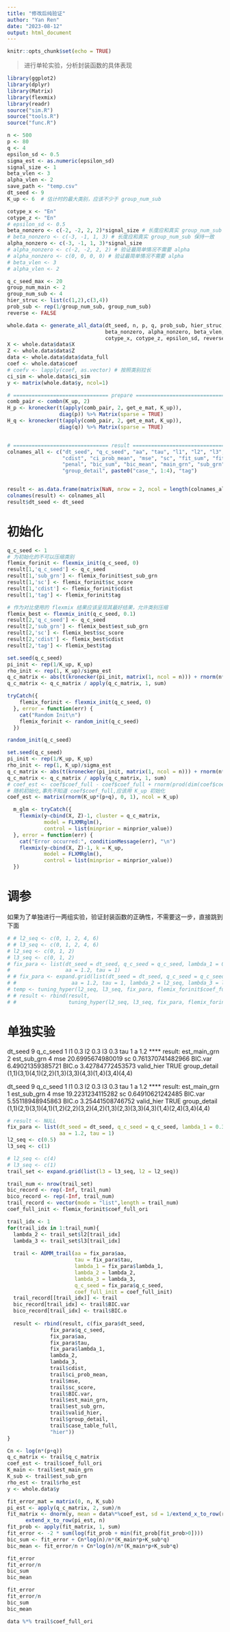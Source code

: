 ```yaml
---
title: "修改后纯验证"
author: "Yan Ren"
date: "2023-08-12"
output: html_document
---
```


```r
knitr::opts_chunk$set(echo = TRUE)
```

> 进行单轮实验，分析封装函数的具体表现

```r
library(ggplot2)
library(dplyr)
library(Matrix)
library(flexmix)
library(readr)
source("sim.R")
source("tools.R")
source("func.R")
```

```r
n <- 500
p <- 80
q <- 4
epsilon_sd <- 0.5
sigma_est <- as.numeric(epsilon_sd)
signal_size <- 1
beta_vlen <- 3
alpha_vlen <- 2
save_path <- "temp.csv"
dt_seed <- 9
K_up <- 6  # 估计时的最大类别，应该不少于 group_num_sub

cotype_x <- "En"
cotype_z <- "En"
# epsilon_sd <- 0.5
beta_nonzero <- c(-2, -2, 2, 2)*signal_size # 长度应和真实 group_num_sub 保持一致
# beta_nonzero <- c(-3, -1, 1, 3) # 长度应和真实 group_num_sub 保持一致
alpha_nonzero <- c(-3, -1, 1, 3)*signal_size
# alpha_nonzero <- c(-2, -2, 2, 2) # 验证最简单情况不需要 alpha
# alpha_nonzero <- c(0, 0, 0, 0) # 验证最简单情况不需要 alpha
# beta_vlen <- 3
# alpha_vlen <- 2

q_c_seed_max <- 20
group_num_main <- 2                    
group_num_sub <- 4    
hier_struc <- list(c(1,2),c(3,4))
prob_sub <- rep(1/group_num_sub, group_num_sub)  
reverse <- FALSE
```

```r
whole.data <- generate_all_data(dt_seed, n, p, q, prob_sub, hier_struc, 
                                beta_nonzero, alpha_nonzero, beta_vlen, alpha_vlen, 
                                cotype_x, cotype_z, epsilon_sd, reverse)
X <- whole.data$data$X
Z <- whole.data$data$Z
data <- whole.data$data$data_full
coef <- whole.data$coef
# coefv <- lapply(coef, as.vector) # 按照类别拉长
ci_sim <- whole.data$ci_sim
y <- matrix(whole.data$y, ncol=1)

# =============================== prepare =================================
comb_pair <- combn(K_up, 2)
H_p <- kronecker(t(apply(comb_pair, 2, get_e_mat, K_up)),
                 diag(p)) %>% Matrix(sparse = TRUE)
H_q <- kronecker(t(apply(comb_pair, 2, get_e_mat, K_up)),
                 diag(q)) %>% Matrix(sparse = TRUE)


# =============================== result =================================
colnames_all <- c("dt_seed", "q_c_seed", "aa", "tau", "l1", "l2", "l3",
                  "cdist", "ci_prob_mean", "mse", "sc", "fit_sum", "fit_mean",
                  "penal", "bic_sum", "bic_mean", "main_grn", "sub_grn", "valid_hier", 
                  "group_detail", paste0("case_", 1:4), "tag")


result <- as.data.frame(matrix(NaN, nrow = 2, ncol = length(colnames_all)))
colnames(result) <- colnames_all
result$dt_seed <- dt_seed
```

# 初始化

```r
q_c_seed <- 1
# 为初始化的不可以压缩类别
flemix_forinit <- flexmix_init(q_c_seed, 0)
result[1,'q_c_seed'] <- q_c_seed
result[1,'sub_grn'] <- flemix_forinit$est_sub_grn
result[1,'sc'] <- flemix_forinit$sc_score
result[1,'cdist'] <- flemix_forinit$cdist
result[1,'tag'] <- flemix_forinit$tag

# 作为对比使用的 flexmix 结果应该呈现其最好结果，允许类别压缩
flemix_best <- flexmix_init(q_c_seed, 0.1)
result[2,'q_c_seed'] <- q_c_seed
result[2,'sub_grn'] <- flemix_best$est_sub_grn
result[2,'sc'] <- flemix_best$sc_score
result[2,'cdist'] <- flemix_best$cdist
result[2,'tag'] <- flemix_best$tag
```

```r
set.seed(q_c_seed)
pi_init <- rep(1/K_up, K_up)
rho_init <- rep(1, K_up)/sigma_est
q_c_matrix <- abs(t(kronecker(pi_init, matrix(1, ncol = n))) + rnorm(n*K_up, mean = 0, sd = .1))
q_c_matrix <- q_c_matrix / apply(q_c_matrix, 1, sum)
```

```r
tryCatch({
    flemix_forinit <- flexmix_init(q_c_seed, 0)
  }, error = function(err) {
    cat("Random Init\n")
    flemix_forinit <- random_init(q_c_seed)
  })
```
```r
random_init(q_c_seed)
```

```r
set.seed(q_c_seed)
pi_init <- rep(1/K_up, K_up)
rho_init <- rep(1, K_up)/sigma_est
q_c_matrix <- abs(t(kronecker(pi_init, matrix(1, ncol = n))) + rnorm(n*K_up, mean = 0, sd = .1))
q_c_matrix <- q_c_matrix / apply(q_c_matrix, 1, sum)
# coef_est <- coef$coef_full - coef$coef_full + rnorm(prod(dim(coef$coef_full)), 0, 1)
# 随机初始化,事先不知道 coef$coef_full,应该用 K_up 初始化
coef_est <- matrix(rnorm(K_up*(p+q), 0, 1), ncol = K_up)
```



```r
  m_glm <- tryCatch({
    flexmix(y~cbind(X, Z)-1, cluster = q_c_matrix,
            model = FLXMRglm(),
            control = list(minprior = minprior_value))
  }, error = function(err) {
    cat("Error occurred:", conditionMessage(err), "\n")
    flexmix(y~cbind(X, Z)-1, k = K_up,
            model = FLXMRglm(),
            control = list(minprior = minprior_value))
  })
```



# 调参

如果为了单独进行一两组实验，验证封装函数的正确性，不需要这一步，直接跳到下面

```r
# # l2_seq <- c(0, 1, 2, 4, 6)
# # l3_seq <- c(0, 1, 2, 4, 6)
# l2_seq <- c(0, 1, 2)
# l3_seq <- c(0, 1, 2)
# fix_para <- list(dt_seed = dt_seed, q_c_seed = q_c_seed, lambda_1 = 0.3,
#                  aa = 1.2, tau = 1)
# # fix_para <- expand.grid(list(dt_seed = dt_seed, q_c_seed = q_c_seed, lambda_1 = 0.3,
# #                  aa = 1.2, tau = 1, lambda_2 = l2_seq, lambda_3 = l3_seq))
# temp <- tuning_hyper(l2_seq, l3_seq, fix_para, flemix_forinit$coef_full_ori, save_all = TRUE)
# # result <- rbind(result, 
# #                 tuning_hyper(l2_seq, l3_seq, fix_para, flemix_forinit$coef_full_ori))
```


# 单独实验


dt_seed 9 q_c_seed 1 l1 0.3 l2 0.3 l3 0.3 tau 1 a 1.2 
**** result: est_main_grn 2 est_sub_grn 4 mse 20.6995674980019 sc 0.761370741482966 BIC.var 6.49021359385721 BIC.o 3.42784772453573 valid_hier TRUE group_detail (1,1)(3,1)(4,1)(2,2)(1,3)(3,3)(4,3)(1,4)(3,4)(4,4) 

dt_seed 9 q_c_seed 1 l1 0.3 l2 0.3 l3 0.3 tau 1 a 1.2 
**** result: est_main_grn 1 est_sub_grn 4 mse 19.2231234115282 sc 0.64910621242485 BIC.var 5.55118948945863 BIC.o 3.25441508746752 valid_hier TRUE group_detail (1,1)(2,1)(3,1)(4,1)(1,2)(2,2)(3,2)(4,2)(1,3)(2,3)(3,3)(4,3)(1,4)(2,4)(3,4)(4,4) 



```r
# result <- NULL
fix_para <- list(dt_seed = dt_seed, q_c_seed = q_c_seed, lambda_1 = 0.3,
                 aa = 1.2, tau = 1)
l2_seq <- c(0.5)
l3_seq <- c(1)

# l2_seq <- c(4)
# l3_seq <- c(1)
trail_set <- expand.grid(list(l3 = l3_seq, l2 = l2_seq))

trail_num <- nrow(trail_set)
bic_record <- rep(-Inf, trail_num)
bico_record <- rep(-Inf, trail_num)
trail_record <- vector(mode = "list",length = trail_num)
coef_full_init <- flemix_forinit$coef_full_ori

trail_idx <- 1
for(trail_idx in 1:trail_num){
  lambda_2 <- trail_set$l2[trail_idx]
  lambda_3 <- trail_set$l3[trail_idx]
  
  trail <- ADMM_trail(aa = fix_para$aa,
                      tau = fix_para$tau,
                      lambda_1 = fix_para$lambda_1,
                      lambda_2 = lambda_2,
                      lambda_3 = lambda_3,
                      q_c_seed = fix_para$q_c_seed,
                      coef_full_init = coef_full_init)
  trail_record[[trail_idx]] <- trail
  bic_record[trail_idx] <- trail$BIC.var
  bico_record[trail_idx] <- trail$BIC.o
  
  result <- rbind(result, c(fix_para$dt_seed,
              fix_para$q_c_seed,
              fix_para$aa,
              fix_para$tau,
              fix_para$lambda_1,
              lambda_2,
              lambda_3,
              trail$cdist,
              trail$ci_prob_mean,
              trail$mse,
              trail$sc_score,
              trail$BIC.var,
              trail$est_main_grn,
              trail$est_sub_grn,
              trail$valid_hier,
              trail$group_detail,
              trail$case_table_full,
              "hier"))
}
```

```r
Cn <- log(n*(p+q))
q_c_matrix <- trail$q_c_matrix
coef_est <- trail$coef_full_ori
K_main <- trail$est_main_grn
K_sub <- trail$est_sub_grn
rho_est <- trail$rho_est
y <- whole.data$y

fit_error_mat = matrix(0, n, K_sub)
pi_est <- apply(q_c_matrix, 2, sum)/n
fit_matrix <- dnorm(y, mean = data%*%coef_est, sd = 1/extend_x_to_row(rho_est, n)) *
      extend_x_to_row(pi_est, n)
fit_prob <- apply(fit_matrix, 1, sum)
fit_error <- -2 * sum(log(fit_prob + min(fit_prob[fit_prob>0])))
bic_sum <- fit_error + Cn*log(n)/n*(K_main*p+K_sub*q)
bic_mean <- fit_error/n + Cn*log(n)/n*(K_main*p+K_sub*q)
```

```r
fit_error
fit_error/n
bic_sum
bic_mean
```


```r
fit_error
fit_error/n
bic_sum
bic_mean
```



```r
data %*% trail$coef_full_ori
```




